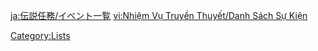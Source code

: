 {{CustomTabs
|tab1 = Overview
|tab2 = List
|tab3 = Event List
|tab4 = Gallery
}}
{{Quests by Category List|Story Quests&Event Quests|not=|no_h=1}}

[[Category:Lists]]

[[ja:伝説任務/イベント一覧]]
[[vi:Nhiệm Vụ Truyền Thuyết/Danh Sách Sự Kiện]]